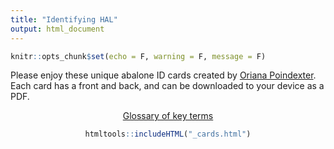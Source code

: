 ```yaml
---
title: "Identifying HAL"
output: html_document
---
```


```r
knitr::opts_chunk$set(echo = F, warning = F, message = F)
```

Please  enjoy these unique abalone ID cards created by [Oriana Poindexter](http://www.orianapoindexter.com). Each card has a front and back, and can be downloaded to your device as a PDF. 

<center>
<a class="btn btn-primary fa fa-question-circle" 
href="glossary.html" target="_blank" > Glossary of key terms</a>

```r
htmltools::includeHTML("_cards.html")
```